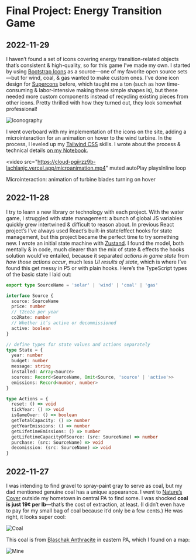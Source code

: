 # Final Project: Energy Transition Game

## 2022-11-29

I haven’t found a set of icons covering energy transition-related objects that’s consistent & high-quality, so for this game I’ve made my own. I started by using [Bootstrap Icons](https://icons.getbootstrap.com/) as a source—one of my favorite open source sets—but for wind, coal, & gas wanted to make custom ones. I’ve done icon design for [Supercons](http://supercons.vercel.app/) before, which taught me a ton (such as how time-consuming & labor-intensive making these simple shapes is), but these needed more custom components instead of recycling existing pieces from other icons. Pretty thrilled with how they turned out, they look somewhat professional!

![Iconography](https://cloud-pgiirzz9b-lachlanjc.vercel.app/iconography.png)

I went overboard with my implementation of the icons on the site, adding a microinteraction for an animation on hover to the wind turbine. In the process, I leveled up my [Tailwind CSS](https://tailwindcss.com) skills. I wrote about the process & technical details [on my Notebook](https://notebook.lachlanjc.com/2022-11-30_animating_an_icon_with_tailwind_css).

<video
  src="https://cloud-pgiirzz9b-lachlanjc.vercel.app/microanimation.mp4"
  muted
  autoPlay
  playsInline
  loop
>
  Microinteraction: animation of turbine blades turning on hover
</video>

## 2022-11-28

I try to learn a new library or technology with each project. With the water game, I struggled with state management: a bunch of global JS variables quickly grew intertwined & difficult to reason about. In previous React project’s I’ve always used React’s built-in state/effect hooks for state management, but this project became the perfect time to try something new. I wrote an initial state machine with [Zustand](https://github.com/pmndrs/zustand). I found the model, both mentally & in code, much clearer than the mix of state & effects the hooks solution would’ve entailed, because it separated *actions in game state* from *how those actions occur*, much less *UI results of state*, which is where I’ve found this get messy in P5 or with plain hooks. Here’s the TypeScript types of the basic state I laid out:

```ts
export type SourceName = 'solar' | 'wind' | 'coal' | 'gas'

interface Source {
  source: SourceName
  price: number
  // t2co2e per year
  co2Rate: number
  // Whether it’s active or decommissioned
  active: boolean
}

// define types for state values and actions separately
type State = {
  year: number
  budget: number
  message: string
  installed: Array<Source>
  sources: Record<SourceName, Omit<Source, 'source' | 'active'>>
  emissions: Record<number, number>
}

type Actions = {
  reset: () => void
  tickYear: () => void
  isGameOver: () => boolean
  getTotalCapacity: () => number
  getYearEmissions: () => number
  getLifetimeEmissions: () => number
  getLifetimeCapacityOfSource: (src: SourceName) => number
  purchase: (src: SourceName) => void
  decomission: (src: SourceName) => void
}
```

## 2022-11-27

I was intending to find gravel to spray-paint gray to serve as coal, but my dad mentioned genuine coal has a unique appearance. I went to [Nature’s Cover](https://www.naturescover.com/) outside my hometown in central PA to find some. I was shocked **coal is just 19¢ per lb**—that’s the cost of extraction, at least. (I didn’t even have to pay for my small bag of coal because it’d only be a few cents.) He was right, it looks super cool:

![Coal](https://cloud-pgiirzz9b-lachlanjc.vercel.app/coal.jpeg)

This coal is from [Blaschak Anthracite](https://www.blaschakcoal.com/) in eastern PA, which I found on a map:

![Mine](https://cloud-pgiirzz9b-lachlanjc.vercel.app/mine.jpeg)
